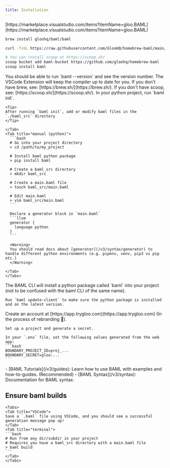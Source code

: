 ```yaml
---
title: Installation
---
```


<Steps>
  <Step title="Install BAML VSCode Extension">
    [https://marketplace.visualstudio.com/items?itemName=gloo.BAML](https://marketplace.visualstudio.com/items?itemName=gloo.BAML)
  </Step>
  <Step title="Install BAML compiler">
<CodeGroup>

```bash Mac
brew install gloohq/baml/baml
```

```bash Linux (debian)
curl -fsSL https://raw.githubusercontent.com/GlooHQ/homebrew-baml/main/install-baml.sh | bash
```

```bash Windows / WSL (via scoop)
# You can install scoop at https://scoop.sh/
scoop bucket add baml-bucket https://github.com/gloohq/homebrew-baml
scoop install baml
```

</CodeGroup>
You should be able to run `baml --version` and see the version number. The VSCode Extension will keep the compiler up to date for you.

<Info>
  If you don't have brew, see: [https://brew.sh/](https://brew.sh/). If you
  don't have scoop, see: [https://scoop.sh/](https://scoop.sh/).
</Info>

  </Step>
  <Step title="Add BAML to a project">
    In your python project, run `baml init`.
    
    <Tip>
    After running `baml init`, add or modify baml files in the `./baml_src` directory
    </Tip>

    </Tab>
    <Tab title="manual (python)">
      ```bash
      # Go into your project directory
      > cd /path/to/my_project

      # Install baml python package
      > pip install baml

      # Create a baml_src directory
      > mkdir baml_src

      # Create a main.baml file
      > touch baml_src/main.baml

      # Edit main.baml
      > vim baml_src/main.baml
      ```

      Declare a generator block in `main.baml`
      ```llvm
      generator {
        language python
      }
      ```

      <Warning>
      You should read docs about [generator](/v3/syntax/generator) to handle different python environments (e.g. pipenv, venv, pip3 vs pip etc.)
      </Warning>

    </Tab>
    </Tabs>

  </Step>
  <Step title="Update the python dependency">
    The BAML CLI will install a python package called `baml` into your project (not to be confused with the baml CLI of the same name).

    Run `baml update-client` to make sure the python package is installed and on the latest version.
  </Step>
  <Step title="Set up Boundary Studio (optional)">
    Create an account at [https://app.trygloo.com](https://app.trygloo.com) (In the process of rebranding 🙂).
    
    Set up a project and generate a secret.

    In your `.env` file, set the following values generated from the web app:
    ```bash
    BOUNDARY_PROJECT_ID=proj_...
    BOUNDARY_SECRET=gloo:...
    ```

  </Step>
  <Step title="Learn BAML">
    - [BAML Tutorials](/v3/guides): Learn how to use BAML with examples and how-to-guides. (Recommended)
    - [BAML Syntax](/v3/syntax): Documentation for BAML syntax.
  </Step>
</Steps>

## Ensure baml builds

    <Tabs>
    <Tab title="VSCode">
    Save a `.baml` file using VSCode, and you should see a successful generation message pop up!
    </Tab>
    <Tab title="terminal">
    ```bash
    # Run from any dir/subdir in your project
    # Requires you have a baml_src directory with a main.baml file
    > baml build
    ```
    </Tab>
    </Tabs>
